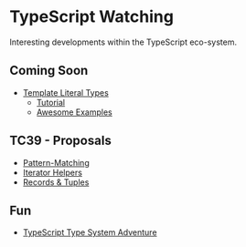 # TypeScript Watching

Interesting developments within the TypeScript eco-system.

## Coming Soon

- [Template Literal Types](https://devblogs.microsoft.com/typescript/announcing-typescript-4-1-beta/#template-literal-types)
    - [Tutorial](https://dev.to/phenomnominal/i-need-to-learn-about-typescript-template-literal-types-51po)
    - [Awesome Examples](https://github.com/ghoullier/awesome-template-literal-types)

## TC39 - Proposals

 - [Pattern-Matching](https://github.com/tc39/proposal-pattern-matching)
 - [Iterator Helpers](https://github.com/tc39/proposal-iterator-helpers)
 - [Records & Tuples](https://github.com/tc39/proposal-record-tuple)

## Fun

 - [TypeScript Type System Adventure](https://ricklove.me/typescript-type-system-adventure)
